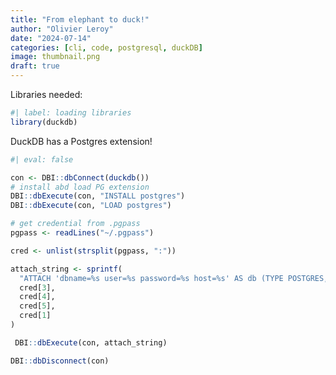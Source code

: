 ```yaml
---
title: "From elephant to duck!"
author: "Olivier Leroy"
date: "2024-07-14"
categories: [cli, code, postgresql, duckDB]
image: thumbnail.png
draft: true
---
```


Libraries needed: 

```r
#| label: loading libraries 
library(duckdb)
```


DuckDB has a Postgres extension! 


```r
#| eval: false

con <- DBI::dbConnect(duckdb())
# install abd load PG extension
DBI::dbExecute(con, "INSTALL postgres")
DBI::dbExecute(con, "LOAD postgres")

# get credential from .pgpass
pgpass <- readLines("~/.pgpass")

cred <- unlist(strsplit(pgpass, ":"))

attach_string <- sprintf(
  "ATTACH 'dbname=%s user=%s password=%s host=%s' AS db (TYPE POSTGRES, READ_ONLY)",
  cred[3],
  cred[4],
  cred[5],
  cred[1]
)

 DBI::dbExecute(con, attach_string)

DBI::dbDisconnect(con)
```
